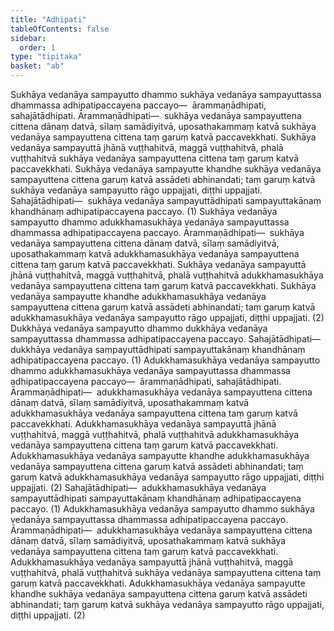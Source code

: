 ```yaml
---
title: "Adhipati"
tableOfContents: false
sidebar:
  order: 1
type: "tipitaka"
basket: "ab"
---
```



<DynamicBreadcrumb />

<Division number="42">

<Paragraph number="1892">
Sukhāya vedanāya sampayutto dhammo sukhāya vedanāya sampayuttassa dhammassa adhipatipaccayena paccayo—  ārammaṇādhipati, sahajātādhipati.
</Paragraph>

<Paragraph number="1893">
<Emphasis>Ārammaṇādhipati</Emphasis>—  sukhāya vedanāya sampayuttena cittena dānaṃ datvā, sīlaṃ samādiyitvā, uposathakammaṃ katvā sukhāya vedanāya sampayuttena cittena taṃ garuṃ katvā paccavekkhati. Sukhāya vedanāya sampayuttā jhānā vuṭṭhahitvā, maggā vuṭṭhahitvā, phalā vuṭṭhahitvā sukhāya vedanāya sampayuttena cittena taṃ garuṃ katvā paccavekkhati. Sukhāya vedanāya sampayutte khandhe sukhāya vedanāya sampayuttena cittena garuṃ katvā assādeti abhinandati; taṃ garuṃ katvā sukhāya vedanāya sampayutto rāgo uppajjati, diṭṭhi uppajjati.
</Paragraph>

<Paragraph number="1894">
<Emphasis>Sahajātādhipati</Emphasis>—  sukhāya vedanāya sampayuttādhipati sampayuttakānaṃ khandhānaṃ adhipatipaccayena paccayo. (1)
</Paragraph>

<Paragraph number="1895">
Sukhāya vedanāya sampayutto dhammo adukkhamasukhāya vedanāya sampayuttassa dhammassa adhipatipaccayena paccayo.
</Paragraph>

<Paragraph number="1896">
<Emphasis>Ārammaṇādhipati</Emphasis>—  sukhāya vedanāya sampayuttena cittena dānaṃ datvā, sīlaṃ samādiyitvā, uposathakammaṃ katvā adukkhamasukhāya vedanāya sampayuttena cittena taṃ garuṃ katvā paccavekkhati. Sukhāya vedanāya sampayuttā jhānā vuṭṭhahitvā, maggā vuṭṭhahitvā, phalā vuṭṭhahitvā adukkhamasukhāya vedanāya sampayuttena cittena taṃ garuṃ katvā paccavekkhati. Sukhāya vedanāya sampayutte khandhe adukkhamasukhāya vedanāya sampayuttena cittena garuṃ katvā assādeti abhinandati; taṃ garuṃ katvā adukkhamasukhāya vedanāya sampayutto rāgo uppajjati, diṭṭhi uppajjati. (2)
</Paragraph>

</Division>
<Division number="43">

<Paragraph number="1897">
Dukkhāya vedanāya sampayutto dhammo dukkhāya vedanāya sampayuttassa dhammassa adhipatipaccayena paccayo.
</Paragraph>

<Paragraph number="1898">
<Emphasis>Sahajātādhipati</Emphasis>—  dukkhāya vedanāya sampayuttādhipati sampayuttakānaṃ khandhānaṃ adhipatipaccayena paccayo. (1)
</Paragraph>

</Division>
<Division number="44">

<Paragraph number="1899">
Adukkhamasukhāya vedanāya sampayutto dhammo adukkhamasukhāya vedanāya sampayuttassa dhammassa adhipatipaccayena paccayo—  ārammaṇādhipati, sahajātādhipati.
</Paragraph>

<Paragraph number="1900">
<Emphasis>Ārammaṇādhipati</Emphasis>—  adukkhamasukhāya vedanāya sampayuttena cittena dānaṃ datvā, sīlaṃ samādiyitvā, uposathakammaṃ katvā adukkhamasukhāya vedanāya sampayuttena cittena taṃ garuṃ katvā paccavekkhati. Adukkhamasukhāya vedanāya sampayuttā jhānā vuṭṭhahitvā, maggā vuṭṭhahitvā, phalā vuṭṭhahitvā adukkhamasukhāya vedanāya sampayuttena cittena taṃ garuṃ katvā paccavekkhati. Adukkhamasukhāya vedanāya sampayutte khandhe adukkhamasukhāya vedanāya sampayuttena cittena garuṃ katvā assādeti abhinandati; taṃ garuṃ katvā adukkhamasukhāya vedanāya sampayutto rāgo uppajjati, diṭṭhi uppajjati. (2)
</Paragraph>

<Paragraph number="1901">
<Emphasis>Sahajātādhipati</Emphasis>—  adukkhamasukhāya vedanāya sampayuttādhipati sampayuttakānaṃ khandhānaṃ adhipatipaccayena paccayo. (1)
</Paragraph>

<Paragraph number="1902">
Adukkhamasukhāya vedanāya sampayutto dhammo sukhāya vedanāya sampayuttassa dhammassa adhipatipaccayena paccayo.
</Paragraph>

<Paragraph number="1903">
<Emphasis>Ārammaṇādhipati</Emphasis>—  adukkhamasukhāya vedanāya sampayuttena cittena dānaṃ datvā, sīlaṃ samādiyitvā, uposathakammaṃ katvā sukhāya vedanāya sampayuttena cittena taṃ garuṃ katvā paccavekkhati. Adukkhamasukhāya vedanāya sampayuttā jhānā vuṭṭhahitvā, maggā vuṭṭhahitvā, phalā vuṭṭhahitvā sukhāya vedanāya sampayuttena cittena taṃ garuṃ katvā paccavekkhati. Adukkhamasukhāya vedanāya sampayutte khandhe sukhāya vedanāya sampayuttena cittena garuṃ katvā assādeti abhinandati; taṃ garuṃ katvā sukhāya vedanāya sampayutto rāgo uppajjati, diṭṭhi uppajjati. (2)
</Paragraph>
</Division>